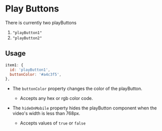 # Play Buttons

There is currently two playButtons

1. `"playButton1"`
2. `"playButton2"`


## Usage
```jsx
item1: {
  id: 'playButton1',
  buttonColor: '#a4c3f5',
},
```

* The `buttonColor` property changes the color of the playButton.
  * Accepts any hex or rgb color code.

* The `hideOnMobile` property hides the playButton component when the video's width is less than 768px.
  * Accepts values of `true` or `false`
